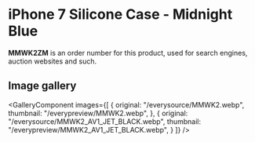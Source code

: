 
# iPhone 7 Silicone Case - Midnight Blue

<Callout type='info' emoji='👉🏻'>**MMWK2ZM** is an order number for this product, used for search engines, auction websites and such.</Callout>

## Image gallery

<GalleryComponent
    images={[
      {
        original: "/everysource/MMWK2.webp",
        thumbnail: "/everypreview/MMWK2.webp",
      },
      {
        original: "/everysource/MMWK2_AV1_JET_BLACK.webp",
        thumbnail: "/everypreview/MMWK2_AV1_JET_BLACK.webp",
      }
    ]}
  />
